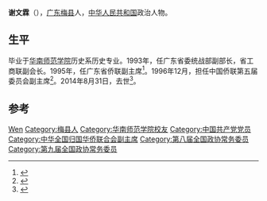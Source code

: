 '''谢文霖'''（{{bd|1941年||2014年|8月31日|catIdx=Xie}}），[[广东|广东]][[梅县|梅县]]人，[[中华人民共和国|中华人民共和国]]政治人物。

== 生平 ==
毕业于[[华南师范学院|华南师范学院]]历史系历史专业。1993年，任广东省委统战部副部长，省工商联副会长。1995年，任广东省侨联副主席<ref>{{cite book|title=廣東省志: 华侨志|url=http://books.google.com/books?id=K0ALAQAAMAAJ|publisher=广东人民出版社|page=216}}</ref>。1996年12月，担任中国侨联第五届委员会副主席<ref>{{cite news|title=《中国侨联五十年》第五章  中国侨联第五届委员会|url=http://www.chinaql.org/sites/ql/c140/d_6446.html|accessdate=2014-09-06|newspaper=中华全国归国华侨联合会|deadurl=yes|archiveurl=https://web.archive.org/web/20150923202837/http://www.chinaql.org/sites/ql/c140/d_6446.html|archivedate=2015-09-23}}</ref>。2014年8月31日，去世<ref>{{cite news|title=谢文霖同志逝世|url=http://cpc.people.com.cn/n/2014/0904/c87393-25600048.html|accessdate=2014-09-06|newspaper=人民网|archive-date=2014-09-06|archive-url=https://web.archive.org/web/20140906154839/http://cpc.people.com.cn/n/2014/0904/c87393-25600048.html|dead-url=no}}</ref>。

== 参考 ==
{{reflist}}

{{中国政治人物小作品}}
{{中华全国归国华侨联合会第五届委员会}}
{{中华全国归国华侨联合会第六届委员会}}

{{Authority control}}
{{DEFAULTSORT:Xie谢}}
[[Category:谢姓|Wen]]
[[Category:梅县人|Category:梅县人]]
[[Category:华南师范学院校友|Category:华南师范学院校友]]
[[Category:中国共产党党员|Category:中国共产党党员]]
[[Category:中华全国归国华侨联合会副主席|Category:中华全国归国华侨联合会副主席]]
[[Category:第八届全国政协常务委员|Category:第八届全国政协常务委员]]
[[Category:第九届全国政协常务委员|Category:第九届全国政协常务委员]]